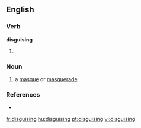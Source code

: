==English==
{{webster}}
===Verb===
'''disguising'''

# {{present participle of|[[disguise]]}}
===Noun===
{{en-noun}}
# a [[masque]] or [[masquerade]]
===References===
* {{R:Webster 1913|disguising}}

[[fr:disguising]]
[[hu:disguising]]
[[pt:disguising]]
[[vi:disguising]]